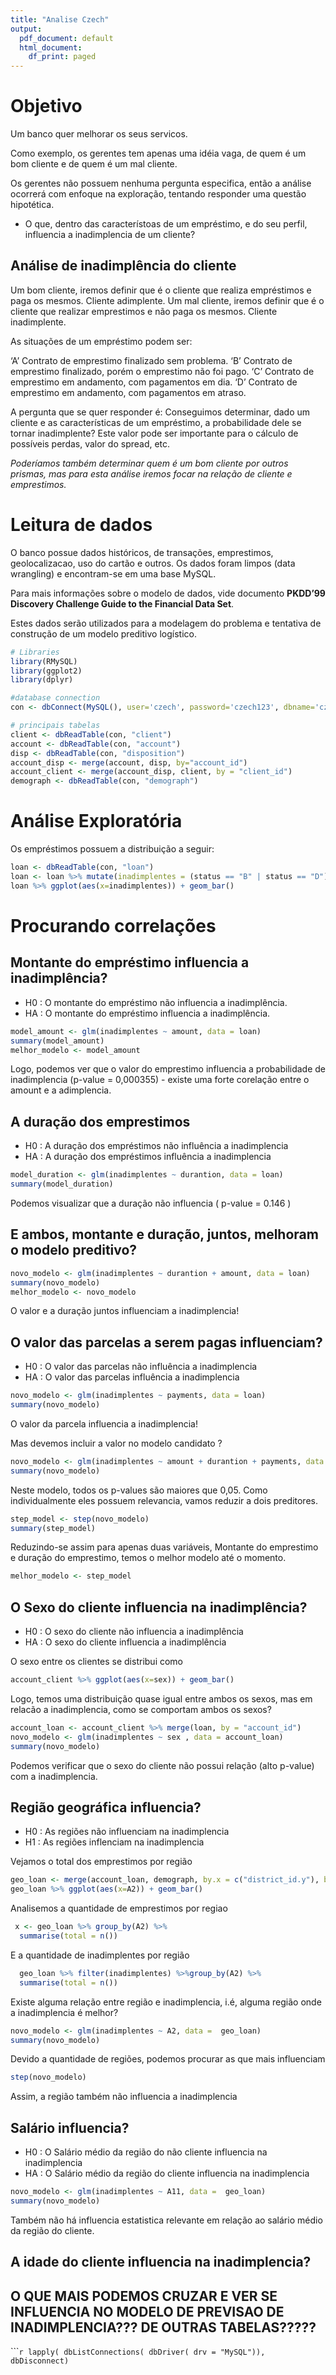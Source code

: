```yaml
---
title: "Analise Czech"
output:
  pdf_document: default
  html_document:
    df_print: paged
---
```


# Objetivo #

Um banco quer melhorar os seus servicos.

Como exemplo, os gerentes tem apenas uma idéia vaga, de quem é um bom cliente e de quem é um mal cliente.

Os gerentes não possuem nenhuma pergunta especifica, então a análise ocorrerá com enfoque na exploração, tentando responder uma  questão hipotética. 

- O que, dentro das característoas de um empréstimo, e do seu perfil, influencia a inadimplencia de um cliente?

## Análise de inadimplência do cliente

Um bom cliente, iremos definir que é o cliente que realiza empréstimos e paga os mesmos. Cliente adimplente.
Um mal cliente, iremos definir que é o cliente que realizar emprestimos e não paga os mesmos. Cliente inadimplente.

As situações de um empréstimo podem ser:

'A' Contrato de emprestimo finalizado sem problema.
'B' Contrato de emprestimo finalizado, porém o emprestimo não foi pago.
'C' Contrato de emprestimo em andamento, com pagamentos em dia.
'D' Contrato de emprestimo em andamento, com pagamentos em atraso.

A pergunta que se quer responder é:
Conseguimos determinar, dado um cliente e as características de um empréstimo, a probabilidade dele se tornar inadimplente? 
Este valor pode ser importante para o cálculo de possíveis perdas, valor do spread, etc.

*Poderíamos também determinar quem é um bom cliente por outros prismas, mas para esta análise iremos focar na relação de cliente e emprestimos.*

# Leitura de dados

O banco possue dados históricos, de transações, emprestimos, geolocalizacao, uso do cartão e outros. Os dados foram limpos (data wrangling) e encontram-se em uma base MySQL.

Para mais informações sobre o modelo de dados, vide documento **PKDD'99 Discovery Challenge Guide to the Financial Data Set**.

Estes dados serão utilizados para a modelagem do problema e tentativa de construção de um modelo preditivo logístico.

```r
# Libraries
library(RMySQL)
library(ggplot2)
library(dplyr)

#database connection
con <- dbConnect(MySQL(), user='czech', password='czech123', dbname='czech', host='czech-mysql.ctidba6hrq5v.us-east-1.rds.amazonaws.com')

# principais tabelas
client <- dbReadTable(con, "client")
account <- dbReadTable(con, "account")
disp <- dbReadTable(con, "disposition")
account_disp <- merge(account, disp, by="account_id")
account_client <- merge(account_disp, client, by = "client_id")
demograph <- dbReadTable(con, "demograph")
```

# Análise Exploratória

Os empréstimos possuem a distribuição a seguir:

```r
loan <- dbReadTable(con, "loan")
loan <- loan %>% mutate(inadimplentes = (status == "B" | status == "D"))
loan %>% ggplot(aes(x=inadimplentes)) + geom_bar() 
```

# Procurando correlações

## Montante do empréstimo influencia a inadimplência?

- H0 : O montante do empréstimo não influencia a inadimplência.
- HA : O montante do empréstimo influencia a inadimplência.

```r
model_amount <- glm(inadimplentes ~ amount, data = loan)
summary(model_amount)
melhor_modelo <- model_amount
```

Logo, podemos ver que o valor do emprestimo influencia a probabilidade de inadimplencia (p-value = 0,000355) - existe uma forte corelação entre o amount e a adimplencia.

## A duração dos emprestimos

- H0 : A duração dos empréstimos não influência a inadimplencia
- HA : A duração dos empréstimos influência a inadimplencia

```r
model_duration <- glm(inadimplentes ~ durantion, data = loan)
summary(model_duration)
```

Podemos visualizar que a duração não influencia ( p-value = 0.146 )

## E ambos, montante e duração, juntos, melhoram o modelo preditivo?

```r
novo_modelo <- glm(inadimplentes ~ durantion + amount, data = loan)
summary(novo_modelo)
melhor_modelo <- novo_modelo
```

O valor e a duração juntos influenciam a inadimplencia!

## O valor das parcelas a serem pagas influenciam?

- H0 : O valor das parcelas não influência a inadimplencia
- HA : O valor das parcelas influência a inadimplencia 

```r
novo_modelo <- glm(inadimplentes ~ payments, data = loan)
summary(novo_modelo)
```

O valor da parcela influencia a inadimplencia!

Mas devemos incluir a valor no modelo candidato ? 
```r
novo_modelo <- glm(inadimplentes ~ amount + durantion + payments, data = loan)
summary(novo_modelo)
```

Neste modelo, todos os p-values são maiores que 0,05. Como individualmente eles possuem relevancia, vamos reduzir a dois preditores.

```r
step_model <- step(novo_modelo)
summary(step_model)
```

Reduzindo-se assim para apenas duas variáveis, Montante do emprestimo e duração do emprestimo, temos o melhor modelo até o momento.

```r
melhor_modelo <- step_model
```


## O Sexo do cliente influencia na inadimplência?

- H0 : O sexo do cliente não influencia a inadimplência
- HA : O sexo do cliente influencia a inadimplência 

O sexo entre os clientes se distribui como

```r
account_client %>% ggplot(aes(x=sex)) + geom_bar() 
```

Logo, temos uma distribuição quase igual entre ambos os sexos, mas em relacão a inadimplencia, como se comportam ambos os sexos?

```r
account_loan <- account_client %>% merge(loan, by = "account_id")
novo_modelo <- glm(inadimplentes ~ sex , data = account_loan)
summary(novo_modelo)
```

Podemos verificar que o sexo do cliente não possui relação (alto p-value) com a inadimplencia.

## Região geográfica influencia?

- H0 : As regiões não influenciam na inadimplencia
- H1 : As regiões inflenciam na inadimplencia

Vejamos o total dos emprestimos por região

```r
geo_loan <- merge(account_loan, demograph, by.x = c("district_id.y"), by.y = c("district_id"))
geo_loan %>% ggplot(aes(x=A2)) + geom_bar() 
```

Analisemos a quantidade de emprestimos por regiao
```r
 x <- geo_loan %>% group_by(A2) %>%
  summarise(total = n()) 
```

E a quantidade de inadimplentes por região

```r
  geo_loan %>% filter(inadimplentes) %>%group_by(A2) %>%
  summarise(total = n()) 
```

Existe alguma relação entre região e inadimplencia, i.é, alguma região onde a inadimplencia é melhor?

```r
novo_modelo <- glm(inadimplentes ~ A2, data =  geo_loan)
summary(novo_modelo)
```

Devido a quantidade de regiões, podemos  procurar as que mais influenciam

```r
step(novo_modelo)
```

Assim, a região também não influencia a inadimplencia

## Salário influencia?

- H0 : O Salário médio da região do não cliente influencia na inadimplencia
- HA : O Salário médio da região do cliente influencia na inadimplencia

```r
novo_modelo <- glm(inadimplentes ~ A11, data =  geo_loan)
summary(novo_modelo)
```

Também não há influencia estatistica relevante em relação ao salário médio da região do cliente.













## A idade do cliente influencia na inadimplencia?














## O QUE MAIS PODEMOS CRUZAR E VER SE INFLUENCIA NO MODELO DE PREVISAO DE INADIMPLENCIA??? DE OUTRAS TABELAS?????

``````r
lapply( dbListConnections( dbDriver( drv = "MySQL")), dbDisconnect)
```











